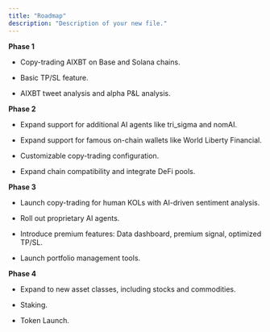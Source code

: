 ```yaml
---
title: "Roadmap"
description: "Description of your new file."
---
```


**Phase 1**

* Copy-trading AIXBT on Base and Solana chains.

* Basic TP/SL feature.

* AIXBT tweet analysis and alpha P\&L analysis.

**Phase 2**

* Expand support for additional AI agents like tri\_sigma and nomAI.

* Expand support for famous on-chain wallets like World Liberty Financial.

* Customizable copy-trading configuration.

* Expand chain compatibility and integrate DeFi pools.

**Phase 3**

* Launch copy-trading for human KOLs with AI-driven sentiment analysis.

* Roll out proprietary AI agents.

* Introduce premium features: Data dashboard, premium signal, optimized TP/SL.

* Launch portfolio management tools.

**Phase 4**

* Expand to new asset classes, including stocks and commodities.

* Staking.

* Token Launch.
